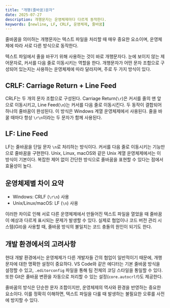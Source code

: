 ```yaml
---
title: "개행(줄바꿈)문자"
date: 2025-07-27
description: 개행문자는 운영체제마다 다르게 동작한다.
keywords: [newline, LF, CRLF, 운영체제, 줄바꿈]
---
```


<Callout type="info">
줄바꿈을 의미하는 개행문자는 텍스트 파일을 처리할 때 매우 중요한 요소이며, 운영체제에 따라 서로 다른 방식으로 동작한다.
</Callout>

텍스트 파일에서 줄을 바꾸기 위해 사용하는 것이 바로 개행문자다. 눈에 보이지 않는 제어문자로, 커서를 다음 줄로 이동시키는 역할을 한다. 개행문자가 어떤 문자 조합으로 구성되어 있는지는 사용하는 운영체제에 따라 달라지며, 주로 두 가지 방식이 있다.

## CRLF: Carriage Return + Line Feed

CRLF는 두 개의 문자 조합으로 구성된다. Carriage Return(`\r`)은 커서를 줄의 맨 앞으로 이동시키고, Line Feed(`\n`)는 커서를 다음 줄로 이동시킨다. 두 동작이 결합되어 하나의 줄바꿈이 완성된다. 이 방식은 Windows 계열 운영체제에서 사용된다. 줄을 바꿀 때마다 항상 `\r\n`이라는 두 문자가 함께 사용된다.

## LF: Line Feed

LF는 줄바꿈을 단일 문자 `\n`로 처리하는 방식이다. 커서를 다음 줄로 이동시키는 기능만으로 줄바꿈을 구현한다. Unix, Linux, macOS와 같은 Unix 계열 운영체제에서는 이 방식이 기본이다. 복잡한 제어 없이 간단한 방식으로 줄바꿈을 표현할 수 있다는 점에서 효율성이 높다.

## 운영체제별 차이 요약

- Windows: CRLF (`\r\n`) 사용
- Unix/Linux/macOS: LF (`\n`) 사용

이러한 차이로 인해 서로 다른 운영체제에서 만들어진 텍스트 파일을 열었을 때 줄바꿈이 예상과 다르게 표시되는 문제가 발생할 수 있다. 실제로 협업이나 코드 버전 관리 시스템(Git)을 사용할 때, 줄바꿈 방식의 불일치는 코드 충돌의 원인이 되기도 한다.

## 개발 환경에서의 고려사항

현대 개발 환경에서는 운영체제가 다른 개발자들 간의 협업이 일반적이기 때문에, 개행문자에 대한 명확한 설정이 중요하다. VS Code와 같은 에디터는 기본 줄바꿈 방식을 설정할 수 있고, `.editorconfig` 파일을 통해 팀 전체의 코딩 스타일을 통일할 수 있다. 또한 Git은 줄바꿈 변환을 자동으로 처리할 수 있는 설정(`core.autocrlf`)도 제공한다.

줄바꿈의 방식은 단순한 문자 조합이지만, 운영체제의 역사와 환경을 반영하는 중요한 요소이다. 이를 정확히 이해하면, 텍스트 파일을 다룰 때 발생하는 불필요한 오류를 사전에 방지할 수 있다.
